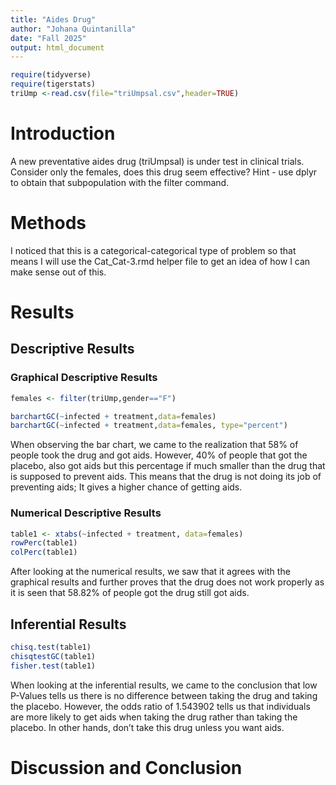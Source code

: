```yaml
---
title: "Aides Drug"
author: "Johana Quintanilla"
date: "Fall 2025"
output: html_document
---
```


```r
require(tidyverse)
require(tigerstats)
triUmp <-read.csv(file="triUmpsal.csv",header=TRUE)
```

# Introduction

<!--In this section you explain what you are trying to show.  Where did the data come from?  What is the research or other question you are trying to answer?.  If you skimp in this section expect to be marked down in your grade. Paint a picture of the project a couple of paragraphs is expected!-->

A new  preventative aides drug (triUmpsal) is under test in clinical trials. Consider only the females, does this drug seem effective?  Hint - use dplyr to obtain that subpopulation with the filter command.

# Methods

<!--Decide on your methods:  use "variable analysis" or other appropriate descriptors.  Make sure to choose at least one graphical method and at least one numerical method. Discuss what data manipulations may be needed for example subsetting or other binning procedures and what sort of graphical displays and inferential tools will be used!-->

I noticed that this is a categorical-categorical type of problem so that means I will use the Cat_Cat-3.rmd helper file to get an idea of how I can make sense out of this.

# Results

<!--Divide this section into two sub-sections:  One for your descriptive  results and one for your inferential results.!-->

## Descriptive Results

### Graphical Descriptive Results

<!--Graphical results here.  Make sure to show your code.  Provide appropriate labels for axes, giving units if possible, and provide a good title for the graph, too.  Use the graphical results to describe the patterns if any that exist in the data as focused toward the research question. Bottom line is to explain the features of the graph that are relevant to conforming or departing to what is expected by your null hypothesis !-->

```r
females <- filter(triUmp,gender=="F")
```


```r
barchartGC(~infected + treatment,data=females)
barchartGC(~infected + treatment,data=females, type="percent")

```

When observing the bar chart, we came to the realization that 58% of people took the drug and got aids. However, 40% of people that got the placebo, also got aids but this percentage if much smaller than the drug that is supposed to prevent aids. This means that the drug is not doing its job of preventing aids; It gives a higher chance of getting aids.

### Numerical Descriptive Results

<!--Numerical results go here. Use the numerical results to describe the patterns if any that exist in the data as focused toward the research question!-->

```r
table1 <- xtabs(~infected + treatment, data=females)
rowPerc(table1)
colPerc(table1)
```

After looking at the numerical results, we saw that it agrees with the graphical results and further proves that the drug does not work properly as it is seen that 58.82% of people got the drug still got aids. 

## Inferential Results

<!--State hypothesis clearly.  Make sure your discussion of the inferential test covers all the aspects that the test output produces, such as test statistic, p-value etc.  Make a decision about the null hypothesis, explain the assumptions on which the selected test/procedure was based, and why the chosen procedure satisfys the assumptions and is appropriate to answer the research question!-->

```r
chisq.test(table1)
chisqtestGC(table1)
fisher.test(table1)
```

When looking at the inferential results, we came to the conclusion that low P-Values tells us there is no difference between taking the drug and taking the placebo. However, the odds ratio of 1.543902 tells us that individuals are more likely to get aids when taking the drug rather than taking the placebo. In other hands, don't take this drug unless you want aids.

# Discussion and Conclusion

<!--Discussion and conclusion here.  If you found a relationship be sure to consider whether the relationship occurs because one of the variavbles causes the other, or whether they perhasps are related for some other reason.  Watch the chapter 6 videos from the GeorgeTown videos collection.!-->
